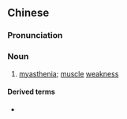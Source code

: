 {{also|肌无力}}
==Chinese==
{{zh-forms|s=肌无力|type=12}}

===Pronunciation===
{{zh-pron
|m=jīwúlì
|c=gei1 mou4 lik6
|cat=n
}}

===Noun===
{{zh-noun}}

# {{lb|zh|medicine}} [[myasthenia]]; [[muscle]] [[weakness]]

====Derived terms====
* {{zh-l|重症肌無力}}